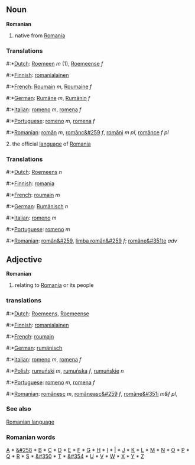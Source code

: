 == Noun ==
'''Romanian'''

# native from [[Romania]]

=== Translations ===
#:*[[Dutch]]: [[Roemeen]] ''m'' (1), [[Roemeense]] ''f'' 
#:*[[Finnish]]: [[romanialainen]]
#:*[[French]]: [[Roumain]] ''m'', [[Roumaine]] ''f''
#:*[[German]]: [[Rumäne]] ''m'', [[Rumänin]] ''f''
#:*[[Italian]]: [[romeno]] ''m'', [[romena]] ''f''
#:*[[Portuguese]]: [[romeno]] ''m'', [[romena]] ''f''
#:*[[Romanian]]: [[român]] ''m'', [[românc&#259]] ''f'', [[români]] ''m pl'', [[românce]] ''f pl''


2. the official [[language]] of [[Romania]]

=== Translations ===
#:*[[Dutch]]: [[Roemeens]] ''n''
#:*[[Finnish]]: [[romania]]
#:*[[French]]: [[roumain]] ''m''
#:*[[German]]: [[Rumänisch]] ''n''
#:*[[Italian]]: [[romeno]] ''m''
#:*[[Portuguese]]: [[romeno]] ''m''
#:*[[Romanian]]: [[român&#259]], [[limba român&#259]] ''f''; [[române&#351te]] ''adv''

== Adjective ==
'''Romanian'''

# relating to [[Romania]] or its people

=== translations ===
#:*[[Dutch]]: [[Roemeens]], [[Roemeense]]
#:*[[Finnish]]: [[romanialainen]]
#:*[[French]]: [[roumain]]
#:*[[German]]: [[rumänisch]]
#:*[[Italian]]: [[romeno]] ''m'', [[romena]] ''f''
#:*[[Polish]]: [[rumuński]] ''m'', [[rumuńska]] ''f'', [[rumuńskie]] ''n''
#:*[[Portuguese]]: [[romeno]] ''m'', [[romena]] ''f''
#:*[[Romanian]]: [[românesc]] ''m'', [[româneasc&#259]] ''f'', [[române&#351i]] ''m&f pl'', 

=== See also ===
[[Romanian language]]

=== Romanian words ===
[[A]] * [[&#258]] * [[B]] * [[C]] * [[D]] * [[E]] * [[F]] * [[G]] * [[H]] * [[I]] * [[Î]] * [[J]] * [[K]] * [[L]] * [[M]] * [[N]] * [[O]] * [[P]] * [[Q]] * [[R]] * [[S]] * [[&#350]] * [[T]] * [[&#354]] * [[U]] * [[V]] * [[W]] * [[X]] * [[Y]] * [[Z]]
